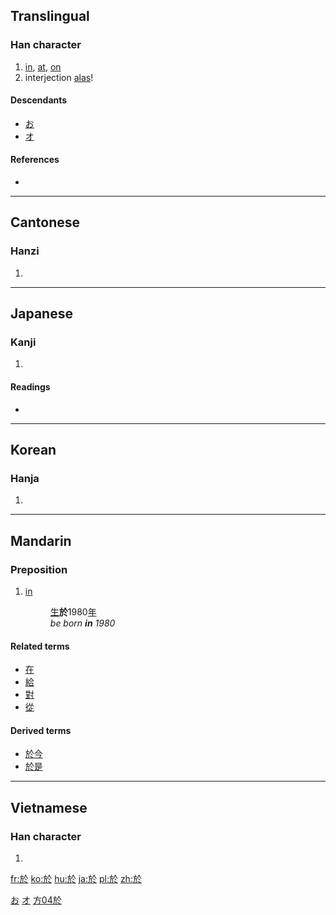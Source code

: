 {{also|于}}
==Translingual==
{{stroke order|type=animate}}

===Han character===
{{Han char|rn=70|rad=方|as=04|sn=8|four=0823<sub>3</sub>|canj=卜尸人卜 (YSOY)}}

# [[in]], [[at]], [[on]]
# interjection [[alas]]!

====Descendants====
* [[お]]
* [[オ]]

====References====
* {{Han ref|kx=0481.110|dkj=13628|dj=0843.070|hdz=32175.020|uh=65BC|ud=26044|bh=A9F3|bd=43507}}

[[Category:Han characters from which hiragana were derived|お]]
[[Category:Han characters from which katakana were derived|オ]]

----

==Cantonese==

===Hanzi===
{{yue-hanzi|jyut=|y=yu1}}

# {{defn|Cantonese|sort=方04}}

----

==Japanese==

===Kanji===
{{ja-kanji|grade=|rs=方04}}

# {{defn|Japanese|sort=方04}}

====Readings====
* {{ja-readings|on=[[お]] (o), [[よ]] (yo)|kun=[[あう]] (au), [[より]] (yori), [[おいて]] (oite)}}

----

==Korean==

===Hanja===
{{ko-hanja|hangeul=[[어]], [[오]]|eumhun=어조사 어, 감탄사 오|rv=eo, o|mr=ŏ, o|y=e, o}}

# {{defn|Korean|sort=方04}}

----

==Mandarin==

===Preposition===
{{cmn-prep|t|pin=yú|pint=yu2|tra=於|sim=于|rs=方04}}

# [[in]]
#: [[生]]'''於'''1980[[年]]
#: ''be born '''in''' 1980''

====Related terms====
* [[在]]
* [[給]]
* [[對]]
* [[從]]

====Derived terms====
* [[於今]]
* [[於是]]

[[Category:zh-tw:Elementary Mandarin|方04於]]

----

==Vietnamese==

===Han character===
{{vi-hantu|[[ư]], [[ơ]], [[ở]], [[ưa]], [[ô]], [[ờ]], [[ớ]], [[thờ]], [[ứ]]|rs=方04}}

# {{defn|Vietnamese|sort=方04}}

[[fr:於]]
[[ko:於]]
[[hu:於]]
[[ja:於]]
[[pl:於]]
[[zh:於]]
